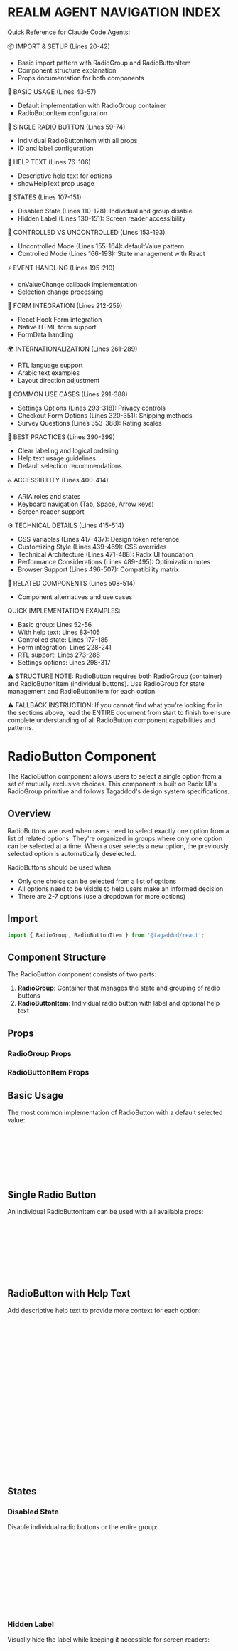 
<Meta of={RadioButtonStories} />

 
REALM AGENT NAVIGATION INDEX
=============================
Quick Reference for Claude Code Agents:

📦 IMPORT & SETUP (Lines 20-42)
- Basic import pattern with RadioGroup and RadioButtonItem
- Component structure explanation
- Props documentation for both components

🎯 BASIC USAGE (Lines 43-57)
- Default implementation with RadioGroup container
- RadioButtonItem configuration

🎯 SINGLE RADIO BUTTON (Lines 59-74)
- Individual RadioButtonItem with all props
- ID and label configuration

📝 HELP TEXT (Lines 76-106)
- Descriptive help text for options
- showHelpText prop usage

🔄 STATES (Lines 107-151)
- Disabled State (Lines 110-128): Individual and group disable
- Hidden Label (Lines 130-151): Screen reader accessibility

🔄 CONTROLLED VS UNCONTROLLED (Lines 153-193)
- Uncontrolled Mode (Lines 155-164): defaultValue pattern
- Controlled Mode (Lines 166-193): State management with React

⚡ EVENT HANDLING (Lines 195-210)
- onValueChange callback implementation
- Selection change processing

📝 FORM INTEGRATION (Lines 212-259)
- React Hook Form integration
- Native HTML form support
- FormData handling

🌍 INTERNATIONALIZATION (Lines 261-289)
- RTL language support
- Arabic text examples
- Layout direction adjustment

💼 COMMON USE CASES (Lines 291-388)
- Settings Options (Lines 293-318): Privacy controls
- Checkout Form Options (Lines 320-351): Shipping methods
- Survey Questions (Lines 353-388): Rating scales

🎯 BEST PRACTICES (Lines 390-399)
- Clear labeling and logical ordering
- Help text usage guidelines
- Default selection recommendations

♿ ACCESSIBILITY (Lines 400-414)
- ARIA roles and states
- Keyboard navigation (Tab, Space, Arrow keys)
- Screen reader support

⚙️ TECHNICAL DETAILS (Lines 415-514)
- CSS Variables (Lines 417-437): Design token reference
- Customizing Style (Lines 439-469): CSS overrides
- Technical Architecture (Lines 471-488): Radix UI foundation
- Performance Considerations (Lines 489-495): Optimization notes
- Browser Support (Lines 496-507): Compatibility matrix

🔗 RELATED COMPONENTS (Lines 508-514)
- Component alternatives and use cases

QUICK IMPLEMENTATION EXAMPLES:
- Basic group: Lines 52-56
- With help text: Lines 83-105
- Controlled state: Lines 177-185
- Form integration: Lines 228-241
- RTL support: Lines 273-288
- Settings options: Lines 298-317

⚠️ STRUCTURE NOTE:
RadioButton requires both RadioGroup (container) and RadioButtonItem (individual buttons). Use RadioGroup for state management and RadioButtonItem for each option.

⚠️ FALLBACK INSTRUCTION:
If you cannot find what you're looking for in the sections above, 
read the ENTIRE document from start to finish to ensure complete 
understanding of all RadioButton component capabilities and patterns.


# RadioButton Component

The RadioButton component allows users to select a single option from a set of mutually exclusive choices. This component is built on Radix UI's RadioGroup primitive and follows Tagaddod's design system specifications.

## Overview

RadioButtons are used when users need to select exactly one option from a list of related options. They're organized in groups where only one option can be selected at a time. When a user selects a new option, the previously selected option is automatically deselected.

RadioButtons should be used when:
- Only one choice can be selected from a list of options
- All options need to be visible to help users make an informed decision
- There are 2-7 options (use a dropdown for more options)

## Import

```jsx
import { RadioGroup, RadioButtonItem } from '@tagaddod/react';
```

## Component Structure

The RadioButton component consists of two parts:

1. **RadioGroup**: Container that manages the state and grouping of radio buttons
2. **RadioButtonItem**: Individual radio button with label and optional help text

## Props

### RadioGroup Props

<ArgTypes of={RadioGroup} />

### RadioButtonItem Props

<ArgTypes of={RadioButtonItem} />

## Basic Usage

The most common implementation of RadioButton with a default selected value:

<Canvas of={RadioButtonStories.Default} />

```jsx
import { RadioGroup, RadioButtonItem } from '@tagaddod/react';

<RadioGroup defaultValue="option1">
  <RadioButtonItem value="option1" id="option1" label="Option 1" />
  <RadioButtonItem value="option2" id="option2" label="Option 2" />
  <RadioButtonItem value="option3" id="option3" label="Option 3" />
</RadioGroup>
```

## Single Radio Button

An individual RadioButtonItem can be used with all available props:

<Canvas of={RadioButtonStories.SingleRadioButton} />

```jsx
<RadioGroup defaultValue="option1">
  <RadioButtonItem 
    value="option1" 
    id="radio1" 
    label="Radio option" 
    helpText="This is help text for the radio button"
  />
</RadioGroup>
```

## RadioButton with Help Text

Add descriptive help text to provide more context for each option:

<Canvas of={RadioButtonStories.WithHelpText} />

```jsx
<RadioGroup defaultValue="notification1">
  <RadioButtonItem 
    value="notification1" 
    id="notification1" 
    label="All new messages" 
    helpText="Get notified about all messages" 
    showHelpText={true}
  />
  <RadioButtonItem 
    value="notification2" 
    id="notification2" 
    label="Direct messages and mentions" 
    helpText="Only get notified when you're mentioned" 
    showHelpText={true}
  />
  <RadioButtonItem 
    value="notification3" 
    id="notification3" 
    label="Nothing" 
    helpText="Don't receive any notifications" 
    showHelpText={true}
  />
</RadioGroup>
```

## States

### Disabled State

Disable individual radio buttons or the entire group:

<Canvas of={RadioButtonStories.Disabled} />

```jsx
// Disable individual radio button
<RadioGroup defaultValue="option1">
  <RadioButtonItem value="option1" id="disabled1" label="Enabled option" />
  <RadioButtonItem value="option2" id="disabled2" label="Disabled option" disabled />
</RadioGroup>

// Disable entire group
<RadioGroup defaultValue="option1" disabled>
  <RadioButtonItem value="option1" id="groupDisabled1" label="Option 1" />
  <RadioButtonItem value="option2" id="groupDisabled2" label="Option 2" />
</RadioGroup>
```

### Hidden Label

Visually hide the label while keeping it accessible for screen readers:

<Canvas of={RadioButtonStories.HiddenLabel} />

```jsx
<RadioGroup defaultValue="hidden1">
  <RadioButtonItem 
    value="hidden1" 
    id="hidden1" 
    label="Visible label" 
    hideLabel={false}
  />
  <RadioButtonItem 
    value="hidden2" 
    id="hidden2" 
    label="Hidden label (still accessible)" 
    hideLabel={true}
  />
</RadioGroup>
```

## Controlled vs Uncontrolled

### Uncontrolled Mode

Use `defaultValue` to set an initial selection without managing state:

```jsx
<RadioGroup defaultValue="option1">
  <RadioButtonItem value="option1" id="uncontrolled1" label="Option 1" />
  <RadioButtonItem value="option2" id="uncontrolled2" label="Option 2" />
</RadioGroup>
```

### Controlled Mode

Manage the selection with React state:

```jsx
import { useState } from 'react';

function ControlledRadioGroup() {
  const [selectedValue, setSelectedValue] = useState('option1');
  
  return (
    <div>
      <RadioGroup 
        value={selectedValue} 
        onValueChange={setSelectedValue}
      >
        <RadioButtonItem value="option1" id="controlled1" label="Option 1" />
        <RadioButtonItem value="option2" id="controlled2" label="Option 2" />
        <RadioButtonItem value="option3" id="controlled3" label="Option 3" />
      </RadioGroup>
      
      <div style={{ marginTop: '1rem' }}>
        Selected value: {selectedValue}
      </div>
    </div>
  );
}
```

## Event Handling

Handle selection changes using the `onValueChange` callback:

```jsx
<RadioGroup 
  defaultValue="option1"
  onValueChange={(value) => {
    console.log(`Selected value: ${value}`);
    // Perform actions based on selection
  }}
>
  <RadioButtonItem value="option1" id="event1" label="Option 1" />
  <RadioButtonItem value="option2" id="event2" label="Option 2" />
</RadioGroup>
```

## Form Integration

RadioButton components work well with form libraries and the native HTML form API:

```jsx
// With React Hook Form
import { useForm } from 'react-hook-form';

function FormExample() {
  const { register, handleSubmit, watch } = useForm({
    defaultValues: { subscription: 'monthly' }
  });
  
  const subscription = watch('subscription');
  
  return (
    <form onSubmit={handleSubmit(data => console.log(data))}>
      <RadioGroup 
        value={subscription} 
        onValueChange={(value) => {
          // Update the form value
          register('subscription').onChange({ target: { name: 'subscription', value } });
        }}
      >
        <RadioButtonItem value="monthly" id="sub1" label="Monthly" />
        <RadioButtonItem value="yearly" id="sub2" label="Yearly" helpText="Save 16%" />
      </RadioGroup>
      
      <button type="submit">Subscribe</button>
    </form>
  );
}

// With native HTML form
<form onSubmit={(e) => {
  e.preventDefault();
  const formData = new FormData(e.target);
  console.log(formData.get('plan'));
}}>
  <RadioGroup name="plan" defaultValue="basic">
    <RadioButtonItem value="basic" id="plan1" label="Basic Plan" />
    <RadioButtonItem value="pro" id="plan2" label="Pro Plan" />
    <RadioButtonItem value="enterprise" id="plan3" label="Enterprise Plan" />
  </RadioGroup>
  
  <button type="submit">Continue</button>
</form>
```

## Internationalization and RTL Support

The RadioButton component provides comprehensive Right-to-Left (RTL) language support when used with the `ThemeProvider`. This includes automatic font switching, proper layout alignment, and Arabic text rendering.

### Using with ThemeProvider

For full RTL support, wrap your application with `ThemeProvider`:

```jsx
import { ThemeProvider, RadioGroup, RadioButtonItem } from 'tagaddod-design-react';

function App() {
  return (
    <ThemeProvider defaultDirection="rtl" defaultLocale="ar">
      <RadioGroup defaultValue="privacy2">
        <RadioButtonItem 
          value="privacy1" 
          id="privacy1" 
          label="عام" 
          helpText="يمكن لأي شخص مشاهدة هذا المحتوى"
          showHelpText={true}
        />
        <RadioButtonItem 
          value="privacy2" 
          id="privacy2" 
          label="خاص" 
          helpText="يمكنك فقط مشاهدة هذا المحتوى"
          showHelpText={true}
        />
        <RadioButtonItem 
          value="privacy3" 
          id="privacy3" 
          label="مشترك" 
          helpText="يمكنك ومن تختارهم فقط مشاهدة هذا المحتوى"
          showHelpText={true}
        />
      </RadioGroup>
    </ThemeProvider>
  );
}
```

### Automatic RTL Adjustments

When RTL is enabled via ThemeProvider, the RadioButton component automatically:

1. **Font Switching**: Changes from Outfit (English) to Tajawal (Arabic) font
2. **Layout Direction**: Adjusts alignment and spacing for RTL text flow
3. **Radio Button Position**: Places the radio button on the right side in RTL mode
4. **Line Height**: Applies appropriate line height for Arabic text rendering
5. **Help Text Positioning**: Correctly aligns help text in RTL contexts

### Form Controls in RTL

The RadioButton component handles Arabic form controls with proper styling:

<Canvas of={RadioButtonStories.RTL} />

```jsx
import { useTheme } from 'tagaddod-design-react';

function PrivacySettings() {
  const { isRTL } = useTheme();
  
  return (
    <div style={{ direction: isRTL ? 'rtl' : 'ltr' }}>
      <h3>{isRTL ? 'إعدادات الخصوصية' : 'Privacy Settings'}</h3>
      <RadioGroup defaultValue="private">
        <RadioButtonItem 
          value="public" 
          id="privacy1" 
          label={isRTL ? "عام" : "Public"} 
          helpText={isRTL ? "يمكن لأي شخص مشاهدة هذا المحتوى" : "Anyone can see this content"}
          showHelpText={true}
        />
        <RadioButtonItem 
          value="private" 
          id="privacy2" 
          label={isRTL ? "خاص" : "Private"} 
          helpText={isRTL ? "يمكنك فقط مشاهدة هذا المحتوى" : "Only you can see this content"}
          showHelpText={true}
        />
        <RadioButtonItem 
          value="shared" 
          id="privacy3" 
          label={isRTL ? "مشترك" : "Shared"} 
          helpText={isRTL ? "يمكنك ومن تختارهم فقط مشاهدة هذا المحتوى" : "Only you and people you choose can see this content"}
          showHelpText={true}
        />
      </RadioGroup>
    </div>
  );
}
```

### Language Preference in RTL

For language selection interfaces in RTL:

```jsx
import { useTheme } from 'tagaddod-design-react';

function LanguagePreferences() {
  const { isRTL } = useTheme();
  const [selectedLanguage, setSelectedLanguage] = useState('ar');
  
  return (
    <div style={{ direction: isRTL ? 'rtl' : 'ltr' }}>
      <h3>{isRTL ? 'اختر لغة العرض' : 'Choose Display Language'}</h3>
      <RadioGroup 
        value={selectedLanguage} 
        onValueChange={setSelectedLanguage}
        name="language"
      >
        <RadioButtonItem 
          value="ar" 
          id="lang-ar" 
          label={isRTL ? "العربية" : "Arabic"} 
          helpText={isRTL ? "عرض التطبيق باللغة العربية" : "Display the app in Arabic"}
          showHelpText={true}
        />
        <RadioButtonItem 
          value="en" 
          id="lang-en" 
          label={isRTL ? "الإنجليزية" : "English"} 
          helpText={isRTL ? "عرض التطبيق باللغة الإنجليزية" : "Display the app in English"}
          showHelpText={true}
        />
      </RadioGroup>
    </div>
  );
}
```

### Payment Method Selection in RTL

For e-commerce interfaces with RTL support:

```jsx
function PaymentMethods() {
  const { isRTL } = useTheme();
  const [paymentMethod, setPaymentMethod] = useState('card');
  
  return (
    <div style={{ direction: isRTL ? 'rtl' : 'ltr' }}>
      <h3>{isRTL ? 'طريقة الدفع' : 'Payment Method'}</h3>
      <RadioGroup 
        value={paymentMethod} 
        onValueChange={setPaymentMethod}
        name="payment"
      >
        <RadioButtonItem 
          value="card" 
          id="payment-card" 
          label={isRTL ? "بطاقة ائتمان" : "Credit Card"} 
          helpText={isRTL ? "ادفع باستخدام بطاقتك الائتمانية" : "Pay using your credit card"}
          showHelpText={true}
        />
        <RadioButtonItem 
          value="cash" 
          id="payment-cash" 
          label={isRTL ? "الدفع عند الاستلام" : "Cash on Delivery"} 
          helpText={isRTL ? "ادفع عند وصول الطلب" : "Pay when the order arrives"}
          showHelpText={true}
        />
        <RadioButtonItem 
          value="bank" 
          id="payment-bank" 
          label={isRTL ? "تحويل بنكي" : "Bank Transfer"} 
          helpText={isRTL ? "ادفع عن طريق التحويل البنكي" : "Pay via bank transfer"}
          showHelpText={true}
        />
      </RadioGroup>
    </div>
  );
}
```

### Survey Questions in RTL

For feedback forms and surveys in RTL:

```jsx
function SatisfactionSurvey() {
  const { isRTL } = useTheme();
  const [satisfaction, setSatisfaction] = useState('');
  
  return (
    <div style={{ direction: isRTL ? 'rtl' : 'ltr' }}>
      <h3>{isRTL ? 'كيف تقيم تجربتك؟' : 'How would you rate your experience?'}</h3>
      <RadioGroup 
        value={satisfaction} 
        onValueChange={setSatisfaction}
        name="satisfaction"
      >
        <RadioButtonItem 
          value="very-satisfied" 
          id="rating1" 
          label={isRTL ? "راضي جداً" : "Very Satisfied"} 
        />
        <RadioButtonItem 
          value="satisfied" 
          id="rating2" 
          label={isRTL ? "راضي" : "Satisfied"} 
        />
        <RadioButtonItem 
          value="neutral" 
          id="rating3" 
          label={isRTL ? "محايد" : "Neutral"} 
        />
        <RadioButtonItem 
          value="dissatisfied" 
          id="rating4" 
          label={isRTL ? "غير راضي" : "Dissatisfied"} 
        />
        <RadioButtonItem 
          value="very-dissatisfied" 
          id="rating5" 
          label={isRTL ? "غير راضي إطلاقاً" : "Very Dissatisfied"} 
        />
      </RadioGroup>
    </div>
  );
}
```

### RTL Best Practices

1. **Always use ThemeProvider** for proper RTL support and font switching
2. **Test with actual Arabic content** to ensure proper text rendering and alignment
3. **Use `useTheme` hook** to access RTL state and theme information
4. **Consider form layout** - radio buttons appear on the right in RTL
5. **Test help text display** to ensure proper alignment in RTL layouts
6. **Validate fieldset structure** with Arabic legends and labels
7. **Test keyboard navigation** to ensure it works intuitively in RTL mode

## Common Use Cases

### Settings Options

Use RadioButtons for mutually exclusive settings:

```jsx
<RadioGroup defaultValue="privacy2">
  <RadioButtonItem 
    value="privacy1" 
    id="privacy1" 
    label="Public" 
    helpText="Anyone can see this content" 
  />
  <RadioButtonItem 
    value="privacy2" 
    id="privacy2" 
    label="Private" 
    helpText="Only you can see this content" 
  />
  <RadioButtonItem 
    value="privacy3" 
    id="privacy3" 
    label="Shared" 
    helpText="Only you and people you choose can see this content" 
  />
</RadioGroup>
```

### Checkout Form Options

Select shipping or payment methods:

```jsx
<form onSubmit={handleSubmit}>
  <fieldset>
    <legend>Shipping Method</legend>
    <RadioGroup defaultValue="standard" name="shipping">
      <RadioButtonItem 
        value="standard" 
        id="shipping1" 
        label="Standard Shipping" 
        helpText="3-5 business days (Free)" 
      />
      <RadioButtonItem 
        value="expedited" 
        id="shipping2" 
        label="Expedited Shipping" 
        helpText="2 business days ($9.99)" 
      />
      <RadioButtonItem 
        value="overnight" 
        id="shipping3" 
        label="Overnight Shipping" 
        helpText="Next business day ($19.99)" 
      />
    </RadioGroup>
  </fieldset>
  <button type="submit">Continue</button>
</form>
```

### Survey Questions

Gather feedback with a single selection from a range of options:

```jsx
<div>
  <h3>How would you rate your experience?</h3>
  <RadioGroup defaultValue="satisfied" name="satisfaction">
    <RadioButtonItem 
      value="very-satisfied" 
      id="rating1" 
      label="Very Satisfied" 
    />
    <RadioButtonItem 
      value="satisfied" 
      id="rating2" 
      label="Satisfied" 
    />
    <RadioButtonItem 
      value="neutral" 
      id="rating3" 
      label="Neutral" 
    />
    <RadioButtonItem 
      value="dissatisfied" 
      id="rating4" 
      label="Dissatisfied" 
    />
    <RadioButtonItem 
      value="very-dissatisfied" 
      id="rating5" 
      label="Very Dissatisfied" 
    />
  </RadioGroup>
</div>
```

## Best Practices

1. **Provide clear labels**: Each radio button should have a concise, descriptive label
2. **Use help text for clarification**: Add help text when options need more explanation
3. **Default selection**: When appropriate, set a default value to help users make decisions
4. **Logical ordering**: Arrange options in a meaningful order (alphabetical, numerical, etc.)
5. **Visual consistency**: Maintain consistent spacing between radio button items
6. **Limit options**: If you have more than 7 options, consider using a dropdown instead
7. **Group related options**: Use fieldset and legend for semantic grouping in forms

## Accessibility

The RadioButton component follows accessibility best practices:

- Uses proper ARIA roles and states (`role="radiogroup"`, `aria-checked`)
- Each radio button has a unique ID that connects it to its label
- Visual states have sufficient color contrast (WCAG AA compliance)
- Supports keyboard navigation:
  - `Tab`: Move focus to the radio group
  - `Space`: Select the focused radio button
  - `Arrow keys`: Navigate between radio buttons in a group
- Help text is properly associated with radio buttons
- Hidden labels are visually hidden but still accessible to screen readers
- Focus states are clearly visible for keyboard navigation

## Implementation Details

### CSS Variables

The RadioButton component uses the following token CSS variables:

| Variable | Purpose |
|----------|---------|
| `--t-space-*` | Padding and spacing |
| `--t-size-*` | Radio button dimensions |
| `--t-border-width-25` | Border width |
| `--t-color-border-*` | Border colors |
| `--t-color-fill-*` | Background colors |
| `--t-color-surface-*` | Background colors |
| `--t-color-text-*` | Text colors |
| `--t-font-family-primary` | Font family |
| `--t-font-size-*` | Font sizes |
| `--t-font-weight-*` | Font weights |
| `--t-duration-fast` | Animation duration |
| `--t-easing-in-out` | Animation timing function |
| `--t-line-height-arabic` | Line height for Arabic text |
| `--t-line-height-english` | Line height for English text |

### Customizing Style

You can customize the appearance of RadioButtons using CSS:

```css
/* Target the radio button */
.your-class .RadioButtonItem {
  /* Custom styles */
}

/* Target the label */
.your-class .Label {
  /* Custom styles */
}

/* Target the help text */
.your-class .HelpText {
  /* Custom styles */
}
```

Or use the className prop for specific component instances:

```jsx
<RadioGroup className="custom-radio-group">
  <RadioButtonItem 
    value="option1" 
    className="custom-radio-item"
    label="Customized Radio" 
  />
</RadioGroup>
```

### Technical Architecture

The RadioButton component is built on Radix UI's RadioGroup primitive, providing:

- Proper keyboard navigation
- ARIA attribute management
- Focus handling
- Selection state management

The Tagaddod implementation extends this with:

- Design system token integration
- Help text support
- RTL language support
- Hidden label support
- Disabled state styling
- Dynamic line-height adjustment for different languages

### Performance Considerations

- The component uses CSS transitions for smooth state changes
- DOM structure is minimal to ensure good performance
- State changes are efficiently handled by React's state management
- RTL detection happens once per render

### Browser Support

The RadioButton component is compatible with all modern browsers:

- Chrome (latest)
- Firefox (latest)
- Safari (latest)
- Edge (latest)
- Mobile browsers (iOS Safari, Android Chrome)

RTL language support works across all supported browsers.

## Related Components

- **Checkbox**: Use when multiple selections are allowed
- **Switch**: Use for single toggle options (on/off)
- **Select/Dropdown**: Use when there are many options or limited space
- **SegmentedControl**: Use for immediate visual selection between a few options
